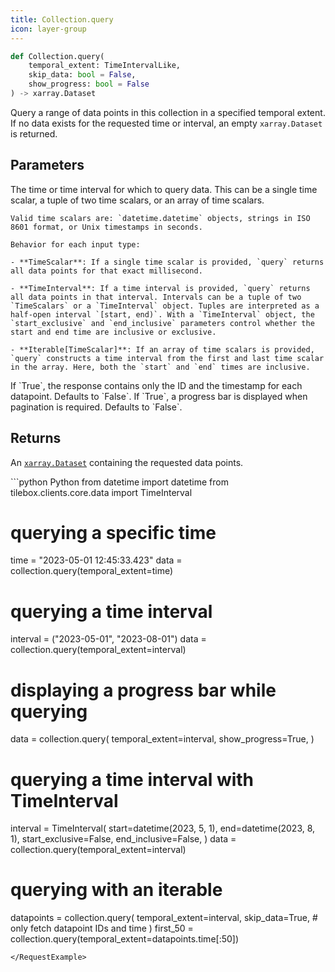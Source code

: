 ```yaml
---
title: Collection.query
icon: layer-group
---
```


```python
def Collection.query(
    temporal_extent: TimeIntervalLike,
    skip_data: bool = False,
    show_progress: bool = False
) -> xarray.Dataset
```

Query a range of data points in this collection in a specified temporal extent.
If no data exists for the requested time or interval, an empty `xarray.Dataset` is returned.

## Parameters

<ParamField path="temporal_extent" type="TimeIntervalLike">
    The time or time interval for which to query data. This can be a single time scalar, a tuple of two time scalars, or an array of time scalars.

    Valid time scalars are: `datetime.datetime` objects, strings in ISO 8601 format, or Unix timestamps in seconds.

    Behavior for each input type:

    - **TimeScalar**: If a single time scalar is provided, `query` returns all data points for that exact millisecond.

    - **TimeInterval**: If a time interval is provided, `query` returns all data points in that interval. Intervals can be a tuple of two `TimeScalars` or a `TimeInterval` object. Tuples are interpreted as a half-open interval `[start, end)`. With a `TimeInterval` object, the `start_exclusive` and `end_inclusive` parameters control whether the start and end time are inclusive or exclusive.

    - **Iterable[TimeScalar]**: If an array of time scalars is provided, `query` constructs a time interval from the first and last time scalar in the array. Here, both the `start` and `end` times are inclusive.

</ParamField>

<ParamField path="skip_data" type="bool">
  If `True`, the response contains only the ID and the timestamp for each datapoint. Defaults to `False`.
</ParamField>

<ParamField path="show_progress" type="bool">
  If `True`, a progress bar is displayed when pagination is required. Defaults to `False`.
</ParamField>

## Returns

An [`xarray.Dataset`](/sdks/python/xarray) containing the requested data points.

<RequestExample>
```python Python
from datetime import datetime
from tilebox.clients.core.data import TimeInterval

# querying a specific time
time = "2023-05-01 12:45:33.423"
data = collection.query(temporal_extent=time)

# querying a time interval
interval = ("2023-05-01", "2023-08-01")
data = collection.query(temporal_extent=interval)

# displaying a progress bar while querying
data = collection.query(
  temporal_extent=interval,
  show_progress=True,
)

# querying a time interval with TimeInterval
interval = TimeInterval(
    start=datetime(2023, 5, 1),
    end=datetime(2023, 8, 1),
    start_exclusive=False,
    end_inclusive=False,
)
data = collection.query(temporal_extent=interval)

# querying with an iterable
datapoints = collection.query(
  temporal_extent=interval,
  skip_data=True,  # only fetch datapoint IDs and time
)
first_50 = collection.query(temporal_extent=datapoints.time[:50])
```
</RequestExample>
